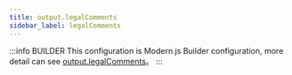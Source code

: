 ```yaml
---
title: output.legalComments
sidebar_label: legalComments
---
```


:::info BUILDER
This configuration is Modern.js Builder configuration, more detail can see [output.legalComments](https://modernjs.dev/builder/en/api/config-output.html#output-legalcomments)。
:::


<Main />
